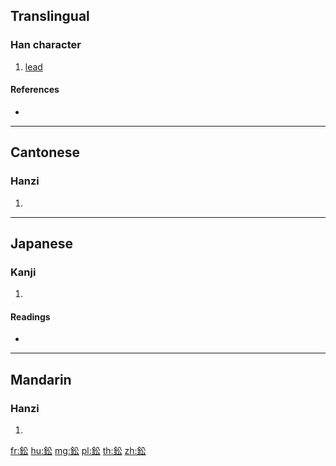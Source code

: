 {{character info/new}}
==Translingual==

===Han character===
{{Han char|rn=167|rad=金|as=04|sn=12|four=88132|canj=CCI}}

# [[lead]]

====References====
* {{Han ref|kx=1298.050|dkj=40211|dj=1800.330|hdz=64178.040|uh=9206|ud=37382|bh=DC6E|bd=56430}}

----

==Cantonese==

===Hanzi===
{{yue-hanzi|jyut=jyun4|y=yun4}}

# {{defn|lang=yue|sort=金04}}

----

==Japanese==

===Kanji===
{{ja-kanji|grade=|rs=金04}}

# {{defn|lang=ja|sort=金04}}

====Readings====
* {{ja-readings|on=[[えん]] (en)|kun=[[なまり]] (namari)|nanori=}}

----

==Mandarin==

===Hanzi===
{{cmn-hanzi|pin=[[yán]] ([[yan2]])|wg=yen<sup>2</sup>}}

# {{defn|lang=cmn|sort=金04}}

[[fr:鈆]]
[[hu:鈆]]
[[mg:鈆]]
[[pl:鈆]]
[[th:鈆]]
[[zh:鈆]]